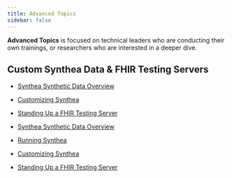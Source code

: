 ```yaml
---
title: Advanced Topics
sidebar: false
---
```


**Advanced Topics** is focused on technical leaders who are conducting their own trainings, or researchers who are interested in a deeper dive.

## Custom Synthea Data & FHIR Testing Servers

-   [Synthea Synthetic Data Overview](#/modules/synthea-overview.qmd)
-   [Customizing Synthea](#/modules/customizing-synthea.qmd)
-   [Standing Up a FHIR Testing Server](#/modules/test-server.qmd)


-   [Synthea Synthetic Data Overview](/modules/70-synthetic-data--synthea-overview/index.html)
-   [Running Synthea](/modules/70-synthetic-data--running-synthea/index.html)
-   [Customizing Synthea](/modules/70-synthetic-data--customizing-synthea/index.html)
-   [Standing Up a FHIR Testing Server](/modules/70-synthetic-data--test-server/index.html)
